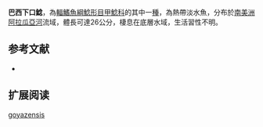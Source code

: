 {{Speciesbox
| name = 巴西下口鯰
| image = 
| image_width = 250px
| image_caption = 
| status = NE
| status_system = IUCN3.1
| genus = Hypostomus
| species = goyazensis
| authority = {{le|查爾斯·塔特·里根|Charles Tate Regan|Regan}}, 1908
| synonyms = *''Plecostomus goyazensis'',Regan, 1908
}}

'''巴西下口鯰'''，為[[輻鰭魚綱|輻鰭魚綱]][[鯰形目|鯰形目]][[甲鯰科|甲鯰科]]的其中一[[種|種]]，為熱帶淡水魚，分布於[[南美洲|南美洲]][[阿拉瓜亞河|阿拉瓜亞河]]流域，體長可達26公分，棲息在底層水域，生活習性不明。

==参考文献==
*{{FishBase_species|genus=Hypostomus|species=goyazensis|year=2014|month=12}}

== 扩展阅读 ==
{{refbegin}}
{{wikispecies-inline|Hypostomus goyazensis|巴西下口鯰}}
{{refend}}
{{Taxonbar|from=Q6404279}}

[[Category:下口鯰屬|goyazensis]]